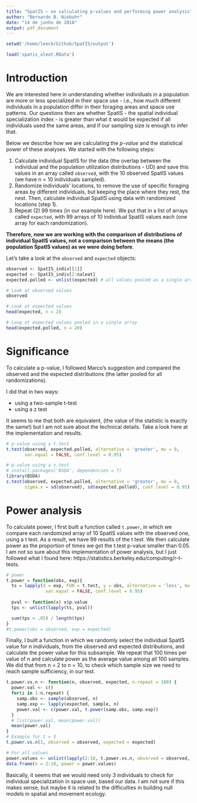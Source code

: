 ```yaml
---
title: "SpatIS – on calculating p-values and performing power analysis"
author: "Bernardo B. Niebuhr"
date: "14 de junho de 2018"
output: pdf_document
---
```


```r
setwd('/home/leecb/Github/SpatIS/output')

load('spatis_aleat.RData')
```

# Introduction

We are interested here in understanding whether individuals in a population are more or less specialized in their space use - i.e., how much different individuals in a population differ in their foraging areas and space use patterns. Our questions then are whether SpatIS - the spatial individual specialization index - is greater than what it would be expected if all individuals used the same areas, and if our sampling size is enough to infer that.

Below we describe how we are calculating the *p-value* and the statistical power of these analyses. We started with the following steps:

1) Calculate individual SpatIS for the data (the overlap between the individual and the population utilization distributions - UD) and save this values in an array called `observed`, with the 10 observed SpatIS values (we have n = 10 individuals sampled).
2) Randomize individuals' locations, to remove the use of specific foraging areas by different individuals, but keeping the place where they rest, the nest. Then, calculate individual SpatIS using data with randomized locations (step 1).
4) Repeat (2) 99 times (in our example here). We put that in a list of arrays called `expected`, with 99 arrays of 10 individual SpatIS values each (one array for each randomization).

__Therefore, now we are working with the comparison of distributions of individual SpatIS values, not a comparison between the means (the population SpatIS values) as we were doing before__. 

Let's take a look at the `observed` and `expected` objects:

```r
observed <- SpatIS_indiv[[1]]
expected <- SpatIS_indiv[2:naleat]
expected.polled <- unlist(expected) # all values pooled as a single array/distribution

# Look at observed values
observed

# Look at expected values
head(expected, n = 2)

# Loog at expected values pooled in a single array
head(expected.polled, n = 20)
```

# Significance

To calculate a p-value, I followed Marco's suggestion and compared the observed and the expected distributions (the latter pooled for all randomizations). 

I did that in two ways:

- using a two-sample t-test
- using a z test

It seems to me that both are equivalent, (the value of the statistic is exactly the same!) but I am not sure about the technical details. Take a look here at the implementation and results.

```r
# p-value using a t.test
t.test(observed, expected.polled, alternative = 'greater', mu = 0, 
       var.equal = FALSE, conf.level = 0.95)

# p-value using a z.test
# install.packages('BSDA', dependencies = T)
library(BSDA)
z.test(observed, expected.polled, alternative = 'greater', mu = 0, 
       sigma.x = sd(observed), sd(expected.polled), conf.level = 0.95)
```

# Power analysis

To calculate power, I first built a function called `t.power`, in which we compare each randomized array of 10 SpatIS values with the observed one, using a t test. As a result, we have 99 results of the t test. We then calculate power as the proportion of times we got the t.test p-value smaller than 0.05. I am not so sure about this implementation of power analysis, but I just followed what I found here: https://statistics.berkeley.edu/computing/r-t-tests.

```r
# power
t.power = function(obs, exp){
  ts = lapply(X = exp, FUN = t.test, y = obs, alternative = 'less', mu = 0, 
               var.equal = FALSE, conf.level = 0.95)
  
  pval <- function(x) x$p.value
  tps <- unlist(lapply(ts, pval))

  sum(tps < .05) / length(tps)
}
#t.power(obs = observed, exp = expected)
```

Finally, I built a function in which we randomly select the individual SpatIS value for n individuals, from the observed and expected distributions, and calculate the power value for this subsample. We repeat that 100 times per value of n and calculate power as the average value among all 100 samples. We did that from n = 2 to n = 10, to check which sample size we need to reach sample sufficiency, in our test.

```r
t.power.vs.n <- function(n, observed, expected, n.repeat = 100) {
  power.val <- c()
  for(i in 1:n.repeat) {
    samp.obs <- sample(observed, n)
    samp.exp <- lapply(expected, sample, n)
    power.val <- c(power.val, t.power(samp.obs, samp.exp))
  }
  # list(power.val, mean(power.val))
  mean(power.val)
}
# Example for t = 3
t.power.vs.n(3, observed = observed, expected = expected)

# For all values
power.values <- unlist(lapply(2:10, t.power.vs.n, observed = observed, expected = expected))
data.frame(n = 2:10, power = power.values)
```

Basically, it seems that we would need only 3 individuals to check for individual specialization in space use, based our data. I am not sure if this makes sense, but maybe it is related to the difficulties in building null models in spatial and movement ecology.
